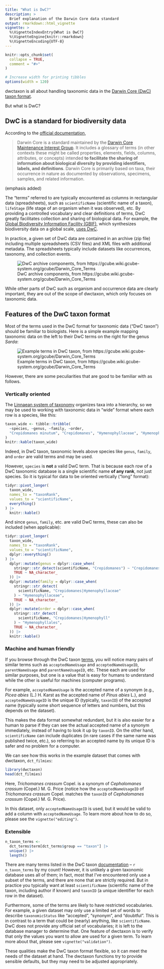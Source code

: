 ```yaml
---
title: "What is DwC?"
description: >
  Brief explanation of the Darwin Core data standard
output: rmarkdown::html_vignette
vignette: >
  %\VignetteIndexEntry{What is DwC?}
  %\VignetteEngine{knitr::rmarkdown}
  %\VignetteEncoding{UTF-8}
---
```


```r
knitr::opts_chunk$set(
  collapse = TRUE,
  comment = "#>"
)

# Increase width for printing tibbles
options(width = 120)
```

dwctaxon is all about handling taxonomic data in the [Darwin Core (DwC) taxon format](https://dwc.tdwg.org/terms/#taxon).

But what is DwC?

## DwC is a standard for biodiversity data

According to the [official documentation](https://dwc.tdwg.org/),

> Darwin Core is a standard maintained by the [Darwin Core Maintenance Interest Group](https://www.tdwg.org/standards/dwc/#maintenance%20group). It includes a glossary of terms (in other contexts these might be called properties, elements, fields, columns, attributes, or concepts) intended **to facilitate the sharing of information about biological diversity by providing identifiers, labels, and definitions**. Darwin Core is primarily based on taxa, their occurrence in nature as documented by observations, specimens, samples, and related information.

(emphasis added)

The "terms" referred to are typically encountered as columns in rectangular data (spreadsheets), such as `scientificName` (scientific name of a taxon), `lifeStage` (life stage of an organism when it was observed), etc. By providing a controlled vocabulary and clear definitions of terms, DwC greatly facilitates collection and sharing of biological data. For example, the [Global Biodiversity Information Facility (GBIF)](https://www.gbif.org/), which synthesizes biodiversity data on a global scale, [uses DwC](https://www.gbif.org/darwin-core).

In practice, a given set of DwC data are contained in an archive (zip file) including multiple spreadsheets (CSV files) and XML files with additional metadata. The spreadsheets typically include datasets like occurrences, taxonomy, and collection events.

![DwC archive components, from https://gcube.wiki.gcube-system.org/gcube/Darwin_Core_Terms](https://gcube.wiki.gcube-system.org/images_gcube/f/f8/Dwca.png "Scheme of Darwing Core Archive, showing connected spreadsheets and metadata files contained in a zip archive")

While other parts of DwC such as organism and occurrence data are clearly important, they are out of the scope of dwctaxon, which only focuses on taxonomic data.

## Features of the DwC taxon format

Most of the terms used in the DwC format for taxonomic data ("DwC taxon") should be familiar to biologists. Here is a simple example mapping taxonomic data on the left to their DwC terms on the right for the genus *Sarda*:

![Example terms in DwC taxon, from https://gcube.wiki.gcube-system.org/gcube/Darwin_Core_Terms](https://gcube.wiki.gcube-system.org/images_gcube/c/c5/Sarda4.png "Visual example of terms in Darwin Core Taxon for the genus Sarda with a picture of this organism (a fish)")

However, there are some peculiarities that are good to be familiar with as follows.

### Vertically oriented

The [Linnaean system of taxonomy](https://en.wikipedia.org/wiki/Linnaean_taxonomy) organizes taxa into a hierarchy, so we may be used to working with taxonomic data in "wide" format where each row is a species, like this:

```r
taxon_wide <- tibble::tribble(
  ~species, ~genus, ~family, ~order,
  "Crepidomanes minutum", "Crepidomanes", "Hymenophyllaceae", "Hymenophyllales"
)
knitr::kable(taxon_wide)
```

Indeed, in DwC taxon, taxonomic levels above species like `genus`, `family`, and `order` are valid terms and may be used.

However, `species` is **not** a valid DwC term. That is because each row of a DwC taxonomic database is a single scientific name **of any rank**, not just species. So it is typical for data to be oriented vertically ("long" format):

```r
tidyr::pivot_longer(
  taxon_wide,
  names_to = "taxonRank",
  values_to = "scientificName",
  everything()
) |>
  knitr::kable()
```

And since `genus`, `family`, etc. are valid DwC terms, these can also be included (when applicable):

```r
tidyr::pivot_longer(
  taxon_wide,
  names_to = "taxonRank",
  values_to = "scientificName",
  dplyr::everything()
) |>
  dplyr::mutate(genus = dplyr::case_when(
    stringr::str_detect(scientificName, "Crepidomanes") ~ "Crepidomanes",
    TRUE ~ NA_character_
  )) |>
  dplyr::mutate(family = dplyr::case_when(
    stringr::str_detect(
      scientificName, "Crepidomanes|Hymenophyllaceae"
    ) ~ "Hymenophyllaceae",
    TRUE ~ NA_character_
  )) |>
  dplyr::mutate(order = dplyr::case_when(
    stringr::str_detect(
      scientificName, "Crepidomanes|Hymenophyll"
    ) ~ "Hymenophyllales",
    TRUE ~ NA_character_
  )) |>
  knitr::kable()
```

### Machine and human friendly

If you browse through the DwC taxon [terms](https://dwc.tdwg.org/terms/#taxon), you will notice many pairs of similar terms such as `acceptedNameUsage` and `acceptedNameUsageID`, `parentNameUsage` and `parentNameUsageID`, etc. These each are used for similar purposes, but one is a value that is easy for humans to understand while the other is useful for machines (computer programs).

For example, `acceptedNameUsage` is the accepted name of a synonym (e.g., *Picea abies* (L.) H. Karst as the accepted name of *Pinus abies* L.), and `acceptedNameUsageID` is the unique ID (typically, `taxonID`) of the accepted name (typically some short sequence of letters and numbers, but this depends on the dataset).

This makes the data format somewhat redundant, but it is also easier for a human to parse if they can see the actual accepted name of a synonym immediately, instead of having to look it up by `taxonID`. On the other hand, `scientificName` can include duplicates (in rare cases if the same name was published twice, etc.), so referring to an accepted name by its unique ID is safer and no problem for a computer.

We can see how this works in the example dataset that comes with dwctaxon, `dct_filmies`:

```r
library(dwctaxon)
head(dct_filmies)
```

Here, *Trichomanes crassum* Copel. is a synonym of *Cephalomanes crassum* (Copel.) M. G. Price (notice how the `acceptedNameUsageID` of *Trichomanes crassum* Copel. matches the `taxonID` of *Cephalomanes crassum* (Copel.) M. G. Price).

In this dataset, only `acceptedNameUsageID` is used, but it would be valid to add a column with `acceptedNameUsage`. To learn more about how to do so, please see the `vignette("editing")`.

### Extensible

```r
n_taxon_terms <-
  dct_terms$term[dct_terms$group == "taxon"] |>
  unique() |>
  length()
```

There are many terms listed in the DwC taxon [documentation](https://dwc.tdwg.org/terms/#taxon) -- `r n_taxon_terms` by my count! However, it is unlikely a given taxonomic database uses all of them; in fact, most that I've encountered only use a subset of the terms, and there are none that are strictly required. But in practice you typically want at least `scientificName` (scientific name of the taxon, including author if known) and `taxonID` (a unique identifier for each row in the dataset).

Furthermore, some of the terms are likely to have restricted vocabularies. For example, a given dataset may only use a limited set of words to describe `taxonomicStatus` like "accepted", "synonym", and "doubtful". This is in contrast to a term that could be (nearly) anything, like `scientificName`. DwC does not provide any official set of vocabularies; it is left to the database manager to determine that. One feature of dwctaxon is to verify that only the values you want to allow are used for a given term. To learn more about that, please see `vignette("validation")`.

These qualities make the DwC taxon format flexible, so it can meet the needs of the dataset at hand. The dwctaxon functions try to provide sensible defaults, but they may need to be adjusted appropriately. 
